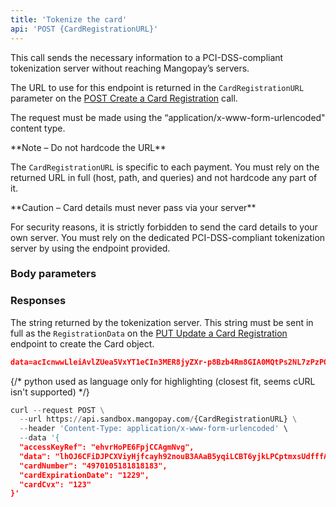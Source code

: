 ```yaml
---
title: 'Tokenize the card'  
api: 'POST {CardRegistrationURL}'  
---
```


  

This call sends the necessary information to a PCI-DSS-compliant tokenization server without reaching Mangopay’s servers.

The URL to use for this endpoint is returned in the `CardRegistrationURL` parameter on the <a href="/api-reference/card-registrations/create-card-registration">POST Create a Card Registration</a> call. 

The request must be made using the “application/x-www-form-urlencoded" content type.

<Note>  
**Note – Do not hardcode the URL** 
  
The `CardRegistrationURL` is specific to each payment. You must rely on the returned URL in full (host, path, and queries) and not hardcode any part of it.
</Note>  

<Warning>  
**Caution – Card details must never pass via your server** 
  
For security reasons, it is strictly forbidden to send the card details to your own server. You must rely on the dedicated PCI-DSS-compliant tokenization server by using the endpoint provided.  
</Warning>  

### Body parameters  

<accessKeyRef />  

<data />  

<cardNumber />  

<cardExpirationDate />  

<cardCvx />  

### Responses  

<AccordionGroup>

<Accordion title="200">

The string returned by the tokenization server. This string must be sent in full as the `RegistrationData` on the <a href="/api-reference/card-registrations/update-card-registration">PUT Update a Card Registration</a> endpoint to create the Card object.

</Accordion>

</AccordionGroup>  

<ResponseExample>  

```json 200  
data=acIcnwwLleiAvlZUea5VxYT1eCIn3MER8jyZXr-p8Bzb4Rm8GIA0MQtPs2NL7zPzPO_I7EjQm-m92V909JUL6KT-PmPzJfAQZV_8PIz6wKvjorGNaNd8Mg1rqN6eBpS5Nx0xgKTVnyDj15oG8jR875  
```  

</ResponseExample>

{/* python used as language only for highlighting (closest fit, seems cURL isn't supported) */}
<RequestExample>
```python cURL
curl --request POST \
  --url https://api.sandbox.mangopay.com/{CardRegistrationURL} \
  --header 'Content-Type: application/x-www-form-urlencoded' \
  --data '{
  "accessKeyRef": "ehvrHoPE6FpjCCAgmNvg",
  "data": "lhOJ6CFiDJPCXViyHjfcayh92nouB3AAaB5yqiLCBT6yjkLPCptmxsUdfffAc6EE4uj9AuSfmwbdfKN3BMechzUU3Gz8ectEx70TDeupudr",
  "cardNumber": "4970105181818183",
  "cardExpirationDate": "1229",
  "cardCvx": "123"
}'
```  
</RequestExample>